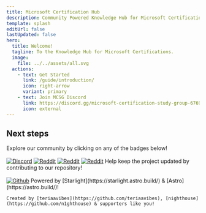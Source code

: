 ```yaml
---
title: Microsoft Certification Hub
description: Community Powered Knowledge Hub for Microsoft Certifications.
template: splash
editUrl: false
lastUpdated: false
hero:
  title: Welcome!
  tagline: To the Knowledge Hub for Microsoft Certifications.
  image:
    file: ../../assets/all.svg
  actions:
    - text: Get Started
      link: /guide/introduction/
      icon: right-arrow
      variant: primary
    - text: Join MCSG Discord
      link: https://discord.gg/microsoft-certification-study-group-676990910176821270
      icon: external
---
```



## Next steps
<CardGrid>
  <Card title="Our Communities" icon="open-book">
  Explore our community by clicking on any of the badges below!
  <br></br>
   <a href='https://discord.gg/microsoft-certification-study-group-676990910176821270' target="_blank"><img alt='Discord' src='https://img.shields.io/badge/Discord_Server-100000?style=for-the-badge&logo=Discord&logoColor=468AFF&labelColor=FFFFFF&color=E13C17'/></a>   
   <a href='https://www.reddit.com/r/AzureCertifications/' target="_blank"><img alt='Reddit' src='https://img.shields.io/badge/Azure_Certifications-100000?style=for-the-badge&logo=Reddit&logoColor=FA6646&labelColor=FFFFFF&color=0184DA'/></a>
   <a href='https://www.reddit.com/r/O365Certification/' target="_blank"><img alt='Reddit' src='https://img.shields.io/badge/Microsoft_365 Certifications-100000?style=for-the-badge&logo=Reddit&logoColor=FA6646&labelColor=FFFFFF&color=7E5AAD'/></a>   
   <a href='https://www.reddit.com/r/SCICertifications/' target="_blank"><img alt='Reddit' src='https://img.shields.io/badge/Microsoft_Security Certifications-100000?style=for-the-badge&logo=Reddit&logoColor=FA6646&labelColor=FFFFFF&color=064F95'/></a>  
  </Card>
  <CardGrid>
  <Card title="Contribute" icon="add-document">
    Help keep the project updated by contributing to our repository!
    <br></br>
    <a href='https://github.com/mscerts/hub' target="_blank"><img alt='Github' src='https://img.shields.io/badge/mscerts/hub-100000?style=for-the-badge&logo=Github&logoColor=FFFFFF&labelColor=000000&color=FFFFFF'/></a>
  </Card>
  <Card title="Creation" icon="approve-check-circle">
    Powered by [Starlight](https://starlight.astro.build/) & [Astro](https://astro.build/)!
    
    Created by [teriaavibes](https://github.com/teriaavibes), [nighthouse](https://github.com/n1ghthouse) & supporters like you!
  </Card>
  </CardGrid>
</CardGrid>
